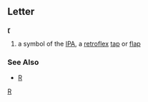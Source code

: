 ==Letter==
'''ɽ'''

#a symbol of the [[IPA]], a [[retroflex]] [[tap]] or [[flap]]
===See Also===
*[[R]]
[[Category:Latin letters|R]]